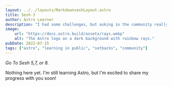 ```yaml
---
layout: ../../layouts/MarkdownseshLayout.astro
title: Sesh-3
author: Astro Learner
description: "I had some challenges, but asking in the community really helped!"
image:
    url: "https://docs.astro.build/assets/rays.webp"
    alt: "The Astro logo on a dark background with rainbow rays."
pubDate: 2022-07-15
tags: ["astro", "learning in public", "setbacks", "community"]
---
```


*Go To Sesh 5,7, or 8.*



Nothing here yet. I'm still learning Astro, but I'm excited to share my progress with you soon! 
```